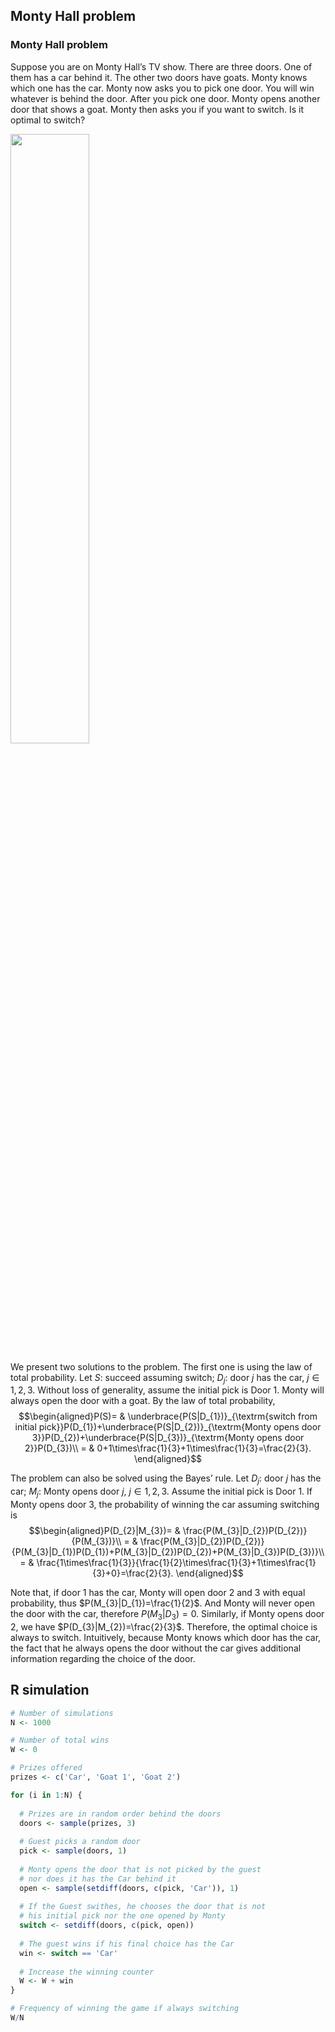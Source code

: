 ## Monty Hall problem

:::{#exm-monty}
### Monty Hall problem
Suppose you are on Monty Hall's TV show. There are
three doors. One of them has a car behind it. The other two doors have
goats. Monty knows which one has the car. Monty now asks you to pick one
door. You will win whatever is behind the door. After you pick one door.
Monty opens another door that shows a goat. Monty then asks you if you
want to switch. Is it optimal to switch?

![](img/monty.png){fig-align="center" width="50%"}

We present two solutions to the problem. The first one is using the law
of total probability. Let $S$: succeed assuming switch; $D_{j}$: door
$j$ has the car, $j\in1,2,3$. Without loss of generality, assume the
initial pick is Door 1. Monty will always open the door with a goat. By
the law of total probability,
$$\begin{aligned}P(S)= & \underbrace{P(S|D_{1})}_{\textrm{switch from initial pick}}P(D_{1})+\underbrace{P(S|D_{2})}_{\textrm{Monty opens door 3}}P(D_{2})+\underbrace{P(S|D_{3})}_{\textrm{Monty opens door 2}}P(D_{3})\\
= & 0+1\times\frac{1}{3}+1\times\frac{1}{3}=\frac{2}{3}.
\end{aligned}$$

The problem can also be solved using the Bayes' rule. Let $D_{j}$: door
$j$ has the car; $M_{j}$: Monty opens door $j$, $j\in1,2,3$. Assume the
initial pick is Door 1. If Monty opens door 3, the probability of
winning the car assuming switching is
$$\begin{aligned}P(D_{2}|M_{3})= & \frac{P(M_{3}|D_{2})P(D_{2})}{P(M_{3})}\\
= & \frac{P(M_{3}|D_{2})P(D_{2})}{P(M_{3}|D_{1})P(D_{1})+P(M_{3}|D_{2})P(D_{2})+P(M_{3}|D_{3})P(D_{3})}\\
= & \frac{1\times\frac{1}{3}}{\frac{1}{2}\times\frac{1}{3}+1\times\frac{1}{3}+0}=\frac{2}{3}.
\end{aligned}$$

Note that, if door 1 has the car, Monty will open door 2 and 3 with
equal probability, thus $P(M_{3}|D_{1})=\frac{1}{2}$. And Monty will
never open the door with the car, therefore $P(M_{3}|D_{3})=0$.
Similarly, if Monty opens door 2, we have $P(D_{3}|M_{2})=\frac{2}{3}$.
Therefore, the optimal choice is always to switch. Intuitively, because
Monty knows which door has the car, the fact that he always opens the
door without the car gives additional information regarding the choice
of the door.
:::

## R simulation {.unnumbered}

```r

# Number of simulations
N <- 1000 

# Number of total wins
W <- 0

# Prizes offered
prizes <- c('Car', 'Goat 1', 'Goat 2')

for (i in 1:N) {
  
  # Prizes are in random order behind the doors
  doors <- sample(prizes, 3)
  
  # Guest picks a random door
  pick <- sample(doors, 1)
  
  # Monty opens the door that is not picked by the guest 
  # nor does it has the Car behind it
  open <- sample(setdiff(doors, c(pick, 'Car')), 1)
  
  # If the Guest swithes, he chooses the door that is not
  # his initial pick nor the one opened by Monty
  switch <- setdiff(doors, c(pick, open))
  
  # The guest wins if his final choice has the Car
  win <- switch == 'Car'
  
  # Increase the winning counter
  W <- W + win
}

# Frequency of winning the game if always switching
W/N
```

